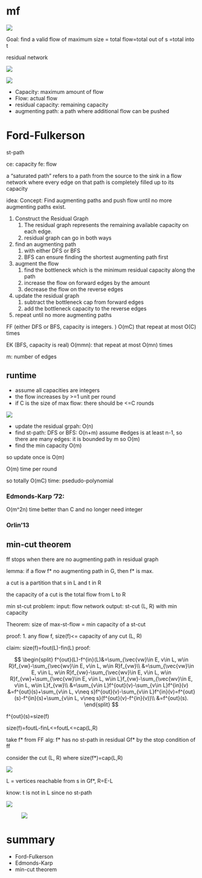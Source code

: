 # mf

![](assests/img/20250226231200.png)

Goal: find a valid flow of maximum size = total flow=total out of s =total into t




residual network

![](assests/img/20250226232735.png)


![](assests/img/20250301182504.png)

- Capacity: maximum amount of flow
- Flow: actual flow
- residual capacity: remaining capacity
- augmenting path: a path where additional flow can be pushed




# Ford-Fulkerson

st-path

ce: capacity
fe: flow

a "saturated path" refers to a path from the source to the sink in a flow network where every edge on that path is completely filled up to its capacity

idea: Concept: Find augmenting paths and push flow until no more augmenting paths exist.

1. Construct the Residual Graph
   1. The residual graph represents the remaining available capacity on each edge.
   2. residual graph can go in both ways
2. find an augmenting path
   1. with either DFS or BFS
   2. BFS can ensure finding the shortest augmenting path first
3. augment the flow
   1. find the bottleneck which is the minimum residual capacity along the path
   2. increase the flow on forward edges by the amount
   3. decrease the flow on the reverse edges
4. update the residual graph
   1. subtract the bottleneck cap from forward edges
   2. add the bottleneck capacity to the reverse edges
5. repeat until no more augmenting paths


FF (either DFS or BFS, capacity is integers. ) O(mC) that repeat at most O(C) times

EK (BFS, capacity is real) O(mmn): that repeat at most O(mn) times

m: number of edges



## runtime

- assume all capacities are integers
- the flow increases by >=1 unit per round
- if C is the size of max flow: there should be <=C rounds


![](assests/img/20250226233053.png)

- update the residual grpah: O(n)
- find st-path: DFS or BFS: O(n+m) assume #edges is at least n-1, so there are many edges: it is bounded by m so O(m)
- find the min capacity O(m)

so update once is O(m)

O(m) time per round

so totally O(mC) time: psedudo-polynomial

### Edmonds-Karp '72:
O(m^2n) time better than C and no longer need integer

### Orlin'13






## min-cut theorem

ff stops when there are no augmenting path in residual graph

lemma: if a flow f* no augmenting path in G, then f* is max.


a cut is a partition that s in L and t in R

the capacity of a cut is the total flow from L to R

min st-cut problem:
input: flow network
output: st-cut (L, R) with min capacity

Theorem: size of max-st-flow = min capacity of a st-cut

proof:
1. any flow f, size(f)<= capacity of any cut (L, R)

claim: size(f)=fout(L)-fin(L)
proof: 

$$
\begin{split}
f^{out}(L)-f^{in}(L)&=\sum_{\vec{vw}\in E, v\in L, w\in R}f_{vw}-\sum_{\vec{wv}\in E, v\in L, w\in R}f_{vw}\\
&=\sum_{\vec{vw}\in E, v\in L, w\in R}f_{vw}-\sum_{\vec{wv}\in E, v\in L, w\in R}f_{vw}+\sum_{\vec{vw}\in E, v\in L, w\in L}f_{vw}-\sum_{\vec{wv}\in E, v\in L, w\in L}f_{vw}\\
&=\sum_{v\in L}f^{out}(v)-\sum_{v\in L}f^{in}(v)
&=f^{out}(s)+\sum_{v\in L, v\neq s}f^{out}(v)-\sum_{v\in L}f^{in}(v)=f^{out}(s)-f^{in}(s)+\sum_{v\in L, v\neq s}(f^{out}(v)-f^{in}(v))\\
&=f^{out}(s).
\end{split}
$$


f^{out}(s)=size(f)


size(f)=foutL-finL<=foutL<=cap(L,R)




take f* from FF alg: f* has no st-path in residual Gf* by the stop condition of ff

consider the cut (L, R) where size(f*)=cap(L,R)

![](assests/img/20250227000937.png)


L = vertices reachable from s in Gf*, R=E-L

know: t is not in L since no st-path




![](assests/img/20250227001151.png)


![![](assests/img/20250227001449.png)](assests/img/20250227001602.png)


# summary

- Ford-Fulkerson
- Edmonds-Karp
- min-cut theorem